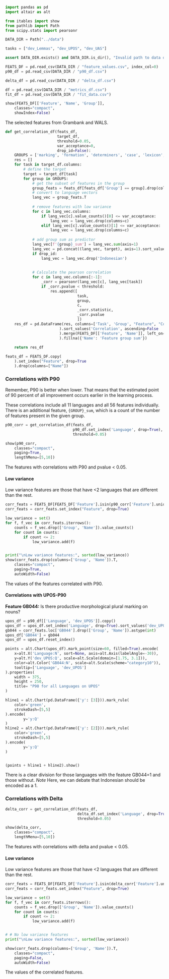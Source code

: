 ```python
import pandas as pd
import altair as alt

from itables import show
from pathlib import Path
from scipy.stats import pearsonr

DATA_DIR = Path("../data")

tasks = ["dev_Lemmas", "dev_UPOS", "dev_UAS"]

assert DATA_DIR.exists() and DATA_DIR.is_dir(), "Invalid path to data directory."

FEATS_DF = pd.read_csv(DATA_DIR / "feature_values.csv", index_col=0)
p90_df = pd.read_csv(DATA_DIR / "p90_df.csv")

delta_df = pd.read_csv(DATA_DIR / "delta_df.csv")

df = pd.read_csv(DATA_DIR / "metrics_df.csv")
fit_df = pd.read_csv(DATA_DIR / "fit_data.csv")
```

:::{#tbl-features tbl-cap-location="bottom"}
```python
show(FEATS_DF[['Feature', 'Name', 'Group']], 
    classes="compact",
    showIndex=False)
```

The selected features from Grambank and WALS.
:::

```python
def get_correlation_df(feats_df, 
                       target_df, 
                       threshold=0.05, 
                       var_acceptance=0, 
                       drop_id=False):
    GROUPS = ['marking', 'formation', 'determiners', 'case', 'lexicon', 'order']
    res = []
    for task in target_df.columns:
        # define the target
        target = target_df[task]
        for group in GROUPS:
            # get the subset of features in the group
            group_feats = feats_df[feats_df['Group'] == group].drop(columns="Group")
            # convert to language vectors
            lang_vec = group_feats.T
            
            # remove features with low variance
            for c in lang_vec.columns:
                if lang_vec[c].value_counts()[0] <= var_acceptance:
                    lang_vec = lang_vec.drop(columns=c)
                elif lang_vec[c].value_counts()[1] <= var_acceptance:
                    lang_vec = lang_vec.drop(columns=c)
                    
            # add group sum as predictor
            lang_vec[f'{group}_sum'] = lang_vec.sum(axis=1)
            lang_vec = pd.concat((lang_vec, target), axis=1).sort_values(task)
            if drop_id:
                lang_vec = lang_vec.drop('Indonesian')
                
            
            # Calculate the pearson correlation
            for c in lang_vec.columns[:-1]:
                _corr = pearsonr(lang_vec[c], lang_vec[task])
                if _corr.pvalue < threshold:
                    res.append([
                                task, 
                                group,
                                c, 
                                _corr.statistic,
                                _corr.pvalue
                                ])
    res_df = pd.DataFrame(res, columns=['Task', 'Group', "Feature", "Correlation", "PValue"]
                        ).sort_values('Correlation', ascending=False
                        ).merge(FEATS_DF[['Feature', 'Name']], left_on='Feature', right_on='Feature', how='left'
                        ).fillna({'Name': 'Feature group sum'})
                        
    return res_df

feats_df = FEATS_DF.copy(
    ).set_index("Feature", drop=True
    ).drop(columns=["Name"])

```

### Correlations with P90

:::{.callout-note}
Remember, P90 is better when lower. That means that the estimated point of 90 percent of all improvement occurs earlier in the learning process.
:::

These correlations include all 11 languages and all 56 features individually. There is an additional feature, `{GROUP}_sum`, which is a count of the number of features present in the given group. 


```python
p90_corr = get_correlation_df(feats_df, 
                              p90_df.set_index('Language', drop=True), 
                              threshold=0.05)
```

:::{#tbl-features tbl-cap-location="bottom"}

```python
show(p90_corr, 
    classes="compact", 
    paging=True,
    lengthMenu=[5,10])
```

The features with correlations with P90 and pvalue < 0.05.
:::

#### Low variance

:::{.callout-note}
Low variance features are those that have <2 languages that are different than the rest.
:::

:::{#tbl-corr-feats-p90}
```python
corr_feats = FEATS_DF[FEATS_DF['Feature'].isin(p90_corr['Feature'].unique())].sort_values('Feature')
corr_feats = corr_feats.set_index("Feature", drop=True)

low_variance = set()
for f, f_vec in corr_feats.iterrows():
    counts = f_vec.drop(['Group', 'Name']).value_counts()
    for count in counts:
        if count <= 2:
            low_variance.add(f)


print("\nLow variance features:", sorted(low_variance))
show(corr_feats.drop(columns=['Group', 'Name']).T,
    classes="compact",
    paging=True,
    autoWidth=False)
```

The values of the features correlated with P90.
:::

#### Correlations with UPOS-P90

**Feature GB044:** Is there productive morphological plural marking on nouns?

:::{#fig-upos-p90-gb044}
```python

upos_df = p90_df[['Language', 'dev_UPOS']].copy()
upos_df = upos_df.set_index('Language', drop=True).sort_values('dev_UPOS')
gb044 = corr_feats.loc['GB044'].drop(['Group', 'Name']).astype(int)
upos_df['GB044'] = gb044
upos_df = upos_df.reset_index()

points = alt.Chart(upos_df).mark_point(size=60, filled=True).encode(
    x=alt.X('Language:N', sort=None, axis=alt.Axis(labelAngle=-30)),
    y=alt.Y('dev_UPOS:Q', scale=alt.Scale(domain=[1.75, 3.1])),
    color=alt.Color('GB044:N', scale=alt.Scale(scheme="category10")),
    tooltip=['Language', 'dev_UPOS']
).properties(
    width = 375,
    height = 250,
    title= "P90 for all Languages on UPOS"
)

hline1 = alt.Chart(pd.DataFrame({'y': [3]})).mark_rule(
    color='green', 
    strokeDash=[5,5]
).encode(
        y='y:Q'
)
hline2 = alt.Chart(pd.DataFrame({'y': [2]})).mark_rule(
    color='green', 
    strokeDash=[5,5]
).encode(
        y='y:Q'
)


(points + hline1 + hline2).show()

```

There is a clear division for those languages with the feature GB044=1 and those without. *Note*  Here, we can debate that Indonesian should be encoded as a 1.
:::

### Correlations with Delta

```python
delta_corr = get_correlation_df(feats_df, 
                                delta_df.set_index('Language', drop=True), 
                                threshold=0.05)
```

:::{#tbl-features tbl-cap-location="bottom"}

```python
show(delta_corr, 
    classes="compact",
    lengthMenu=[5,10])
```

The features with correlations with delta and pvalue < 0.05. 
:::

#### Low variance

:::{.callout-note}
Low variance features are those that have <2 languages that are different than the rest.
:::

:::{#tbl-corr-feats-delta}
```python
corr_feats = FEATS_DF[FEATS_DF['Feature'].isin(delta_corr['Feature'].unique())].sort_values('Feature')
corr_feats = corr_feats.set_index("Feature", drop=True)

low_variance = set()
for f, f_vec in corr_feats.iterrows():
    counts = f_vec.drop(['Group', 'Name']).value_counts()
    for count in counts:
        if count <= 2:
            low_variance.add(f)


# # No low variance features
print("\nLow variance features:", sorted(low_variance))

show(corr_feats.drop(columns=['Group', 'Name']).T,
    classes="compact",
    paging=False,
    autoWidth=False)
```

The values of the correlated features.
:::